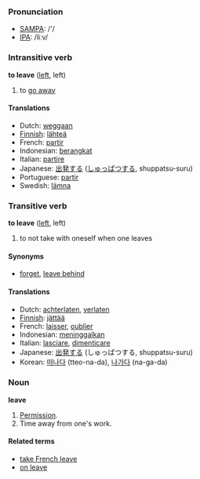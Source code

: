 === Pronunciation ===
*[[w:SAMPA|SAMPA]]: /'/
*[[w:IPA|IPA]]: /liːv/

=== Intransitive verb ===
'''to leave''' ([[left]], left)

# to [[go away]]

==== Translations ====
*Dutch: [[weggaan]]
*[[Finnish]]: [[lähteä]]
*French: [[partir]]
*Indonesian: [[berangkat]]
*Italian: [[partire]]
*Japanese: [[出発]]する ([[しゅっぱつ]]する, shuppatsu-suru)
*Portuguese: [[partir]]
*Swedish: [[lämna]]

=== Transitive verb ===
'''to leave''' ([[left]], left)

# to not take with oneself when one leaves

====Synonyms====
*[[forget]], [[leave behind]]

====Translations====
*Dutch: [[achterlaten]], [[verlaten]]
*[[Finnish]]: [[jättää]]
*French: [[laisser]], [[oublier]]
*Indonesian: [[tinggal|meninggalkan]]
*Italian: [[lasciare]], [[dimenticare]]
*Japanese: [[出発]]する (しゅっぱつする, shuppatsu-suru)
*Korean: [[떠나다]] (tteo-na-da), [[나가다]] (na-ga-da)

===Noun===
'''leave'''

#[[Permission]].
#Time away from one's work.

====Related terms====
*[[take French leave]]
*[[on leave]]